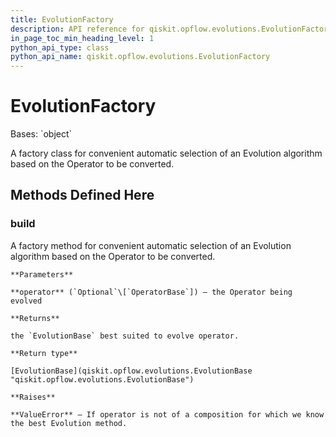 ```yaml
---
title: EvolutionFactory
description: API reference for qiskit.opflow.evolutions.EvolutionFactory
in_page_toc_min_heading_level: 1
python_api_type: class
python_api_name: qiskit.opflow.evolutions.EvolutionFactory
---
```


# EvolutionFactory

<Class id="qiskit.opflow.evolutions.EvolutionFactory" isDedicatedPage={true} github="https://github.com/qiskit/qiskit/tree/stable/0.20/qiskit/opflow/evolutions/evolution_factory.py" signature="EvolutionFactory">
  Bases: `object`

  A factory class for convenient automatic selection of an Evolution algorithm based on the Operator to be converted.

  ## Methods Defined Here

  ### build

  <Function id="qiskit.opflow.evolutions.EvolutionFactory.build" signature="static EvolutionFactory.build(operator=None)">
    A factory method for convenient automatic selection of an Evolution algorithm based on the Operator to be converted.

    **Parameters**

    **operator** (`Optional`\[`OperatorBase`]) – the Operator being evolved

    **Returns**

    the `EvolutionBase` best suited to evolve operator.

    **Return type**

    [EvolutionBase](qiskit.opflow.evolutions.EvolutionBase "qiskit.opflow.evolutions.EvolutionBase")

    **Raises**

    **ValueError** – If operator is not of a composition for which we know the best Evolution method.
  </Function>
</Class>

